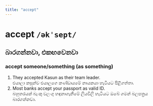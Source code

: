 ```yaml
---
title: "accept"
---
```


# accept `/əkˈsept/`

## බාරගන්නවා, එකඟවෙනවා

### accept someone/something (as something)

1. They accepted Kasun as their team leader.
<br/> එයාලා කසුන්ව එයාලගෙ කණ්ඩායමේ නායකයා හැටියට පිළිගත්තා.
2. Most banks accept your passport as valid ID.
<br/> බහුතරයක් බැංකු වලංගු හඳුනාගැනීමේ ලියවිලි හැටියට ඔබේ ගමන් බලපත්‍රය බාරගන්නවා.